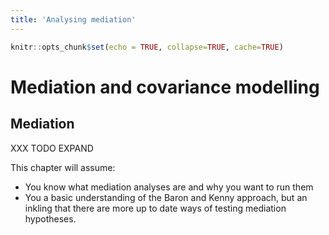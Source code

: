 ```yaml
---
title: 'Analysing mediation'
---
```


```r
knitr::opts_chunk$set(echo = TRUE, collapse=TRUE, cache=TRUE)
```


# Mediation and covariance modelling 



## Mediation {- #mediation}

XXX TODO EXPAND

This chapter will assume:

- You know what mediation analyses are and why you want to run them
- You a basic understanding of the Baron and Kenny approach, but an inkling that there are more up to date ways of testing mediation hypotheses.



<!-- 

http://lavaan.ugent.be/tutorial/mediation.html


# indirect effect (a*b)
             ab := a*b
           # total effect
             total := c + (a*b) 


-->
